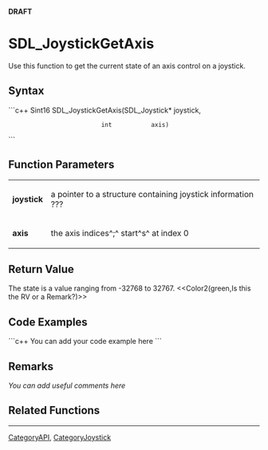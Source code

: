 <!-- pragma section-numbers off -->
<!-- pragma disable-camelcase -->
'''DRAFT'''

= SDL_JoystickGetAxis =
Use this function to get the current state of an axis control on a joystick.


== Syntax ==
```c++
Sint16 SDL_JoystickGetAxis(SDL_Joystick* joystick,
                           int           axis)
```

== Function Parameters ==
{|
|'''joystick'''
|a pointer to a structure containing joystick information ???
|-
|'''axis'''
|the axis indices^;^ start^s^ at index 0
|}

== Return Value ==
The state is a value ranging from -32768 to 32767. <<Color2(green,Is this the RV or a Remark?)>>

== Code Examples ==
```c++
You can add your code example here
```

== Remarks ==
''You can add useful comments here''

== Related Functions ==

----
[[CategoryAPI]], [[CategoryJoystick]]
